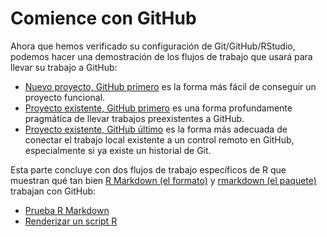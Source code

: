 # Comience con GitHub {#sec-usage-intro .unnumbered}

Ahora que hemos verificado su configuración de Git/GitHub/RStudio, podemos hacer una demostración de los flujos de trabajo que usará para llevar su trabajo a GitHub:

-   [Nuevo proyecto, GitHub primero](#sec-new-github-first) es la forma más fácil de conseguir un proyecto funcional.
-   [Proyecto existente, GitHub primero](#sec-existing-github-first) es una forma profundamente pragmática de llevar trabajos preexistentes a GitHub.
-   [Proyecto existente, GitHub último](#sec-existing-github-last) es la forma más adecuada de conectar el trabajo local existente a un control remoto en GitHub, especialmente si ya existe un historial de Git.

Esta parte concluye con dos flujos de trabajo específicos de R que muestran qué tan bien [R Markdown (el formato)](https://rmarkdown.rstudio.com) y [rmarkdown (el paquete)](https://cran.r- project.org/package=rmarkdown) trabajan con GitHub:

-   [Prueba R Markdown](#sec-rmd-test-drive)
-   [Renderizar un script R](#sec-r-test-drive)
